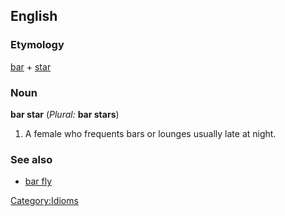 ==English==
<!--===Pronunciation===-->
===Etymology===
[[bar]] + [[star]]

===Noun===
'''bar star''' (''Plural:'' '''bar stars''')

# A female who frequents bars or lounges usually late at night.

===See also===
*[[bar fly]]

[[Category:Idioms]]